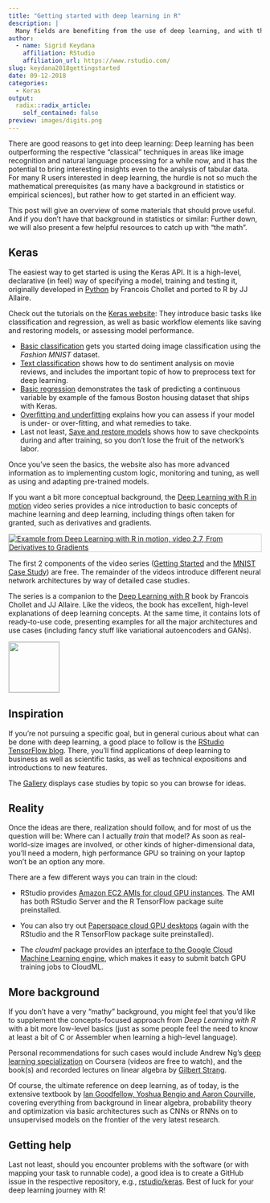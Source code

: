 ```yaml
---
title: "Getting started with deep learning in R"
description: |
  Many fields are benefiting from the use of deep learning, and with the R keras, tensorflow and related packages, you can now easily do state of the art deep learning in R. In this post, we want to give some orientation as to how to best get started.
author:
  - name: Sigrid Keydana
    affiliation: RStudio
    affiliation_url: https://www.rstudio.com/
slug: keydana2018gettingstarted
date: 09-12-2018
categories:
  - Keras
output:
  radix::radix_article:
    self_contained: false
preview: images/digits.png
---
```



There are good reasons to get into deep learning: Deep learning has been outperforming the respective "classical" techniques in areas like image recognition and natural language processing for a while now, and it has the potential to bring interesting insights even to the analysis of tabular data. For many R users interested in deep learning, the hurdle is not so much the mathematical prerequisites (as many have a background in statistics or empirical sciences), but rather how to get started in an efficient way.

This post will give an overview of some materials that should prove useful. And if you don't have that background in statistics or similar: Further down, we will also present a few helpful resources to catch up with "the math".

## Keras

The easiest way to get started is using the Keras API. It is a high-level, declarative (in feel) way of specifying a model, training and testing it, originally developed in [Python](http://keras.io) by Francois Chollet and ported to R by JJ Allaire.

Check out the tutorials on the [Keras website](https://tensorflow.rstudio.com/keras/): They introduce basic tasks like classification and regression, as well as basic workflow elements like saving and restoring models, or assessing model performance.

- [Basic classification](https://tensorflow.rstudio.com/keras/articles/tutorial_basic_classification.html) gets you started doing image classification using the _Fashion MNIST_ dataset.
- [Text classification](https://tensorflow.rstudio.com/keras/articles/tutorial_basic_text_classification.html) shows how to do sentiment analysis on movie reviews, and includes the important topic of how to preprocess text for deep learning.
- [Basic regression](https://tensorflow.rstudio.com/keras/articles/tutorial_basic_regression.html) demonstrates the task of predicting a continuous variable by example of the famous Boston housing dataset that ships with Keras.
- [Overfitting and underfitting](https://tensorflow.rstudio.com/keras/articles/tutorial_overfit_underfit.html) explains how you can assess if your model is under- or over-fitting, and what remedies to take.
- Last not least, [Save and restore models](https://tensorflow.rstudio.com/keras/articles/tutorial_save_and_restore.html) shows how to save checkpoints during and after training, so you don't lose the fruit of the network's labor.

Once you've seen the basics, the website also has more advanced information as to implementing custom logic, monitoring and tuning, as well as using and adapting pre-trained models.

If you want a bit more conceptual background, the [Deep Learning with R in motion](https://www.manning.com/livevideo/deep-learning-with-r-in-motion) video series provides a nice introduction to basic concepts of machine learning and deep learning, including things often taken for granted, such as derivatives and gradients. 

[![Example from Deep Learning with R in motion, video 2.7, _From Derivatives to Gradients_](images/dl_in_motion.png){.l-body style="border: 1px solid rgba(0, 0, 0, 0.2);"}](https://www.manning.com/livevideo/deep-learning-with-r-in-motion)

The first 2 components of the video series ([Getting Started](https://livevideo.manning.com/module/52_1_1/deep-learning-with-r-in-motion/getting-started/welcome-to-the-video-series?) and the [MNIST Case Study](https://livevideo.manning.com/module/52_2_1/deep-learning-with-r-in-motion/mnist-case-study/unit-introduction?)) are free. The remainder of the videos introduce different neural network architectures by way of detailed case studies.

The series is a companion to the [Deep Learning with R](https://www.amazon.com/Deep-Learning-R-Francois-Chollet/dp/161729554X) book by Francois Chollet and JJ Allaire. Like the videos, the book has excellent, high-level explanations of deep learning concepts. At the same time, it contains lots of ready-to-use code, presenting examples for all the major architectures and use cases (including fancy stuff like variational autoencoders and GANs). 

<aside>
[![](images/dlwR.png){width=100 style="border: 1px solid rgba(0, 0, 0, 0.2);"}](https://www.amazon.com/Deep-Learning-R-Francois-Chollet/dp/161729554X)
</aside>



## Inspiration

If you're not pursuing a specific goal, but in general curious about what can be done with deep learning, a good place to follow is the [RStudio TensorFlow blog](https://blogs.rstudio.com/tensorflow/). There, you'll find applications of deep learning to business as well as scientific tasks, as well as technical expositions and introductions to new features.

The [Gallery](https://tensorflow.rstudio.com/learn/gallery.html) displays case studies by topic so you can browse for ideas.

## Reality

Once the ideas are there, realization should follow, and for most of us the question will be: Where can I actually _train_ that model? As soon as real-world-size images are involved, or other kinds of higher-dimensional data, you'll need a modern, high performance GPU so training on your laptop won't be an option any more.

There are a few different ways you can train in the cloud: 

* RStudio provides [Amazon EC2 AMIs for cloud GPU instances](https://tensorflow.rstudio.com/tools/cloud_server_gpu.html). The AMI has both RStudio Server and the R TensorFlow package suite preinstalled.

* You can also try out [Paperspace cloud GPU desktops](https://tensorflow.rstudio.com/tools/cloud_desktop_gpu.html) (again with the RStudio and the R TensorFlow package suite preinstalled).

* The _cloudml_ package provides an [interface to the Google Cloud Machine Learning engine](https://tensorflow.rstudio.com/tools/cloudml/articles/getting_started.html), which makes it easy to submit batch GPU training jobs to CloudML.

## More background

If you don't have a very "mathy" background, you might feel that you'd like to supplement the concepts-focused approach from _Deep Learning with R_ with a bit more low-level basics (just as some people feel the need to know at least a bit of C or Assembler when learning a high-level language). 

Personal recommendations for such cases would include Andrew Ng's [deep learning specialization](https://www.coursera.org/specializations/deep-learning) on Coursera (videos are free to watch), and the book(s) and recorded lectures on linear algebra by [Gilbert Strang](https://ocw.mit.edu/courses/mathematics/18-06-linear-algebra-spring-2010/video-lectures/).

Of course, the ultimate reference on deep learning, as of today, is the extensive textbook by [Ian Goodfellow, Yoshua Bengio and Aaron Courville](http://www.deeplearningbook.org), covering everything from background in linear algebra, probability theory and optimization via basic architectures such as CNNs or RNNs on to unsupervised models on the frontier of the very latest research.

## Getting help

Last not least, should you encounter problems with the software (or with mapping your task to runnable code), a good idea is to create a GitHub issue in the respective repository, e.g., [rstudio/keras](https://github.com/rstudio/keras/).
Best of luck for your deep learning journey with R!


